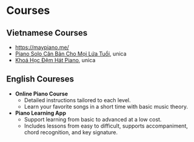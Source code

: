 # Courses

## Vietnamese Courses

* https://maypiano.me/
* [Piano Solo Căn Bản Cho Mọi Lứa Tuổi](https://unica.vn/piano-solo-can-ban-cho-moi-lua-tuoi), unica
* [Khoá Học Đệm Hát Piano](https://unica.vn/khoa-hoc-dem-hat-piano), unica

 ## English Coureses

* **Online Piano Course**
  * Detailed instructions tailored to each level.
  * Learn your favorite songs in a short time with basic music theory.
* **Piano Learning App**
	* Support learning from basic to advanced at a low cost.
	* Includes lessons from easy to difficult, supports accompaniment, chord recognition, and key signature.

